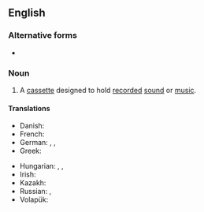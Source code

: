 {{also|audiocassette}}

==English==

===Alternative forms===
* {{alter|en|audiocassette}}

===Noun===
{{en-noun}}

# A [[cassette]] designed to hold [[record]]ed [[sound]] or [[music]].
#: {{syn|en|cassette tape|compact cassette}}

====Translations====
{{trans-top|cassette for recorded sound}}
* Danish: {{t|da|kassettebånd|n}}
* French: {{t+|fr|cassette audio|f}}
* German: {{t+|de|Kassette|f}}, {{t|de|Audiokassette|f}}, {{t|de|Tonkassette|f}}
* Greek: {{t|el|κασέτα ήχου|f}}
{{trans-mid}}
* Hungarian: {{t+|hu|kazetta}}, {{t+|hu|magnókazetta}}, {{t+|hu|hangkazetta}}
* Irish: {{t|ga|closchaiséad|m}}
* Kazakh: {{t|kk|үнтаспа}}
* Russian: {{t+|ru|магнитофо́нная кассе́та|f}}, {{t+|ru|аудиокассе́та|f}}
* Volapük: {{t|vo|tonakasät}}
{{trans-bottom}}